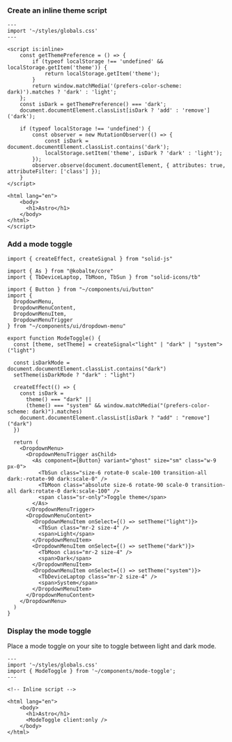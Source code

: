 <MDXHeader title="Astro" description="Adding dark mode to your Astro app." />

<Steps>

### Create an inline theme script

```astro
---
import '~/styles/globals.css'
---

<script is:inline>
	const getThemePreference = () => {
		if (typeof localStorage !== 'undefined' && localStorage.getItem('theme')) {
			return localStorage.getItem('theme');
		}
		return window.matchMedia('(prefers-color-scheme: dark)').matches ? 'dark' : 'light';
	};
	const isDark = getThemePreference() === 'dark';
	document.documentElement.classList[isDark ? 'add' : 'remove']('dark');

	if (typeof localStorage !== 'undefined') {
		const observer = new MutationObserver(() => {
			const isDark = document.documentElement.classList.contains('dark');
			localStorage.setItem('theme', isDark ? 'dark' : 'light');
		});
		observer.observe(document.documentElement, { attributes: true, attributeFilter: ['class'] });
	}
</script>

<html lang="en">
	<body>
      <h1>Astro</h1>
	</body>
</html>
</script>
```

### Add a mode toggle

```tsx
import { createEffect, createSignal } from "solid-js"

import { As } from "@kobalte/core"
import { TbDeviceLaptop, TbMoon, TbSun } from "solid-icons/tb"

import { Button } from "~/components/ui/button"
import {
  DropdownMenu,
  DropdownMenuContent,
  DropdownMenuItem,
  DropdownMenuTrigger
} from "~/components/ui/dropdown-menu"

export function ModeToggle() {
  const [theme, setTheme] = createSignal<"light" | "dark" | "system">("light")

  const isDarkMode = document.documentElement.classList.contains("dark")
  setTheme(isDarkMode ? "dark" : "light")

  createEffect(() => {
    const isDark =
      theme() === "dark" ||
      (theme() === "system" && window.matchMedia("(prefers-color-scheme: dark)").matches)
    document.documentElement.classList[isDark ? "add" : "remove"]("dark")
  })

  return (
    <DropdownMenu>
      <DropdownMenuTrigger asChild>
        <As component={Button} variant="ghost" size="sm" class="w-9 px-0">
          <TbSun class="size-6 rotate-0 scale-100 transition-all dark:-rotate-90 dark:scale-0" />
          <TbMoon class="absolute size-6 rotate-90 scale-0 transition-all dark:rotate-0 dark:scale-100" />
          <span class="sr-only">Toggle theme</span>
        </As>
      </DropdownMenuTrigger>
      <DropdownMenuContent>
        <DropdownMenuItem onSelect={() => setTheme("light")}>
          <TbSun class="mr-2 size-4" />
          <span>Light</span>
        </DropdownMenuItem>
        <DropdownMenuItem onSelect={() => setTheme("dark")}>
          <TbMoon class="mr-2 size-4" />
          <span>Dark</span>
        </DropdownMenuItem>
        <DropdownMenuItem onSelect={() => setTheme("system")}>
          <TbDeviceLaptop class="mr-2 size-4" />
          <span>System</span>
        </DropdownMenuItem>
      </DropdownMenuContent>
    </DropdownMenu>
  )
}
```

### Display the mode toggle

Place a mode toggle on your site to toggle between light and dark mode.

```astro
---
import '~/styles/globals.css'
import { ModeToggle } from '~/components/mode-toggle';
---

<!-- Inline script -->

<html lang="en">
	<body>
      <h1>Astro</h1>
      <ModeToggle client:only />
	</body>
</html>
```

</Steps>
